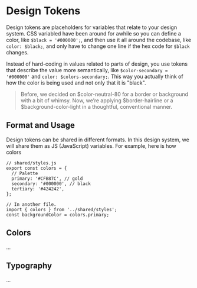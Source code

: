 
<Meta title="Design Tokens|Intro" />

# Design Tokens

Design tokens are placeholders for variables that relate to your design system. CSS variabled have been around for awhile so you can
define a color, like `$black = '#000000';`, and then use it all around the codebase, like `color: $black;`, and only have to change
one line if the hex code for `$black` changes.

Instead of hard-coding in values related to parts of design, you use tokens that describe the value more semantically,
like `$color-secondary = '#000000'` and `color: $colors-secondary;`. This way you actually think of how the color is being used and
not only that it is "black".

> Before, we decided on $color-neutral-80 for a border or background with a bit of whimsy. Now, we’re applying $border-hairline or a
> \$background-color-light in a thoughtful, conventional manner.

## Format and Usage

Design tokens can be shared in different formats. In this design system, we will share them as JS (JavaScript) variables. For example,
here is how colors

```JS
// shared/styles.js
export const colors = {
  // Palette
  primary: '#CFB87C', // gold
  secondary: '#000000', // black
  tertiary: '#424242',
};

// In another file.
import { colors } from '../shared/styles';
const backgroundColor = colors.primary;
```

## Colors

...

## Typography

...
